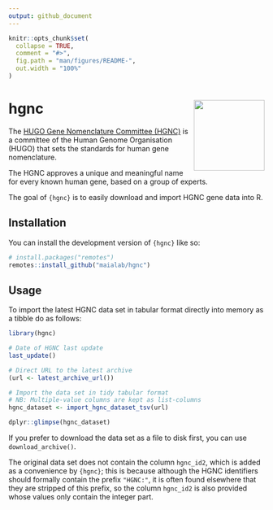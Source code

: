 ```yaml
---
output: github_document
---
```


<!-- README.md is generated from README.Rmd. Please edit that file -->

```r
knitr::opts_chunk$set(
  collapse = TRUE,
  comment = "#>",
  fig.path = "man/figures/README-",
  out.width = "100%"
)
```

# hgnc <img src='man/figures/logo.svg' align="right" height="139" />

<!-- badges: start -->
<!-- badges: end -->

The [HUGO Gene Nomenclature Committee (HGNC)](https://www.genenames.org/) is a committee of the Human Genome
Organisation (HUGO) that sets the standards for human gene nomenclature.

The HGNC approves a unique and meaningful name for every known human gene, based
on a group of experts.

The goal of `{hgnc}` is to easily download and import HGNC gene data into R.

## Installation

You can install the development version of `{hgnc}` like so:

``` r
# install.packages("remotes")
remotes::install_github("maialab/hgnc")
```

## Usage

To import the latest HGNC data set in tabular format directly into memory as
a tibble do as follows:

```r
library(hgnc)

# Date of HGNC last update
last_update()

# Direct URL to the latest archive
(url <- latest_archive_url())

# Import the data set in tidy tabular format
# NB: Multiple-value columns are kept as list-columns
hgnc_dataset <- import_hgnc_dataset_tsv(url)

dplyr::glimpse(hgnc_dataset)
```

If you prefer to download the data set as a file to disk first, you can use
`download_archive()`.

The original data set does not contain the column `hgnc_id2`, which is added as
a convenience by `{hgnc}`; this is because although the HGNC identifiers should
formally contain the prefix `"HGNC:"`, it is often found elsewhere that they are
stripped of this prefix, so the column `hgnc_id2` is also provided whose values
only contain the integer part.
